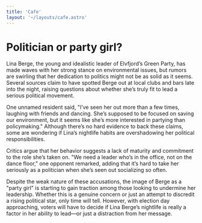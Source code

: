 ```yaml
---
title: 'Cafe'
layout: '~/layouts/cafe.astro'
---
```


# Politician or party girl?
Lina Berge, the young and idealistic leader of Elvfjord’s Green Party, has made waves with her strong stance on environmental issues, but rumors are swirling that her dedication to politics might not be as solid as it seems. Several sources claim to have spotted Berge out at local clubs and bars late into the night, raising questions about whether she’s truly fit to lead a serious political movement.

One unnamed resident said, "I’ve seen her out more than a few times, laughing with friends and dancing. She’s supposed to be focused on saving our environment, but it seems like she’s more interested in partying than policymaking." Although there’s no hard evidence to back these claims, some are wondering if Lina’s nightlife habits are overshadowing her political responsibilities.

Critics argue that her behavior suggests a lack of maturity and commitment to the role she’s taken on. "We need a leader who’s in the office, not on the dance floor," one opponent remarked, adding that it’s hard to take her seriously as a politician when she’s seen out socializing so often.

Despite the weak nature of these accusations, the image of Berge as a "party girl" is starting to gain traction among those looking to undermine her leadership. Whether this is a genuine concern or just an attempt to discredit a rising political star, only time will tell. However, with election day approaching, voters will have to decide if Lina Berge’s nightlife is really a factor in her ability to lead—or just a distraction from her message.